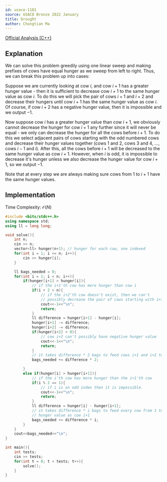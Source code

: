 ```yaml
---
id: usaco-1181
source: USACO Bronze 2022 January
title: Drought
author: Chongtian Ma
---
```


[Official Analysis (C++)](http://www.usaco.org/current/data/sol_prob3_bronze_jan22.html)

## Explanation

We can solve this problem greedily using one linear sweep and making prefixes of cows have equal hunger as we sweep from left to right. Thus, we can break this
problem up into cases:

Suppose we are currently looking at cow $i$, and cow $i+1$ has a greater hunger value - then it is sufficient to decrease cow $i+1$ to the same hunger value
as cow $i$. To do this we will pick the pair of cows $i+1$ and $i+2$ and decrease their hungers until cow $i+1$ has the same hunger value as cow $i$.
Of course, if cow $i+2$ has a negative hunger value, then it is impossible and we output $-1$.

Now suppose cow $i$ has a greater hunger value than cow $i+1$, we obviously cannot decrease the hunger for cow $i+1$ any further since it will never be
equal - we only can decrease the hunger for all the cows before $i+1$. To do this we select adjacent pairs of cows starting with the odd numbered cows and
decrease their hunger values together (cows $1$ and $2$, cows $3$ and $4$, $\ldots$, cows $i-1$ and $i$). After this, all the cows before $i+1$ will be decreased to the same hunger value as cow $i+1$. However, when $i$ is odd, it is impossible to decrease it's hunger unless we also decrease the hunger value for cow $i+1$, so we output $-1$.

Note that at every step we are always making sure cows from 1 to $i+1$ have the same hunger values. 

## Implementation

Time Complexity: $\mathcal{O}(N)$

<LanguageSection>
  
<CPPSection>

```cpp
#include <bits/stdc++.h>
using namespace std;
using ll = long long;

void solve(){
	int n;
	cin >> n;
	vector<ll> hunger(n+1); // hunger for each cow, one indexed
	for(int i = 1; i <= n; i++){
		cin >> hunger[i];
	}

	ll bags_needed = 0;
	for(int i = 1; i < n; i++){
		if(hunger[i+1] > hunger[i]){
			// if the i+1'th cow has more hunger than cow i
			if(i + 2 > n){
				// if the i+2'th cow doesn't exist, then we can't
				// possibly decrease the pair of cows starting with i+1.
				cout<<-1<<"\n";
				return;
			}
			ll difference = hunger[i+1] - hunger[i];
			hunger[i+1] -= difference;
			hunger[i+2] -= difference;
			if(hunger[i+2] < 0){
				// cow i+2 can't possibly have negative hunger value
				cout<<-1<<"\n";
				return;
			}
			// it takes difference * 2 bags to feed cows i+1 and i+2 to equal hunger as i
			bags_needed += difference * 2;

		}
		else if(hunger[i] > hunger[i+1]){
			// if the i'th cow has more hunger than the i+1'th cow
			if(i % 2 == 1){
				// if i is an odd index then it is impossible.
				cout<<-1<<"\n";
				return;
			}
			ll difference = hunger[i] - hunger[i+1];
			// it takes difference * i bags to feed every cow from 1 to i to the same
			// hunger value as cow i+1
			bags_needed += difference * i;
		}
	}
	cout<<bags_needed<<"\n";
}

int main(){
	int tests;
	cin >> tests;
	for(int t = 0; t < tests; t++){
		solve();
	}
}
```
        
</CPPSection>
        
</LanguageSection>
